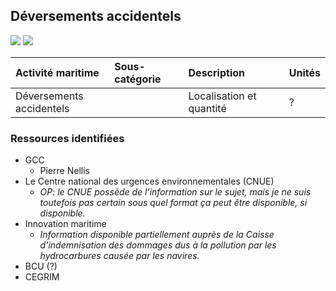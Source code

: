 ## Déversements accidentels

<img src="https://img.shields.io/badge/Zone-Fluvial-brightgreen">
<img src="https://img.shields.io/badge/Zone-Marin-blue">


| Activité maritime     | Sous-catégorie   | Description            | Unités |
| :-------------------- | :--------------- | :--------------------- | :----- |
| Déversements accidentels  |     | Localisation et quantité | ? |


### Ressources identifiées

- GCC
  - Pierre Nellis
- Le Centre national des urgences environnementales (CNUE)
  - *OP: le CNUE possède de l'information sur le sujet, mais je ne suis toutefois pas certain sous quel format ça peut être disponible, si disponible.*
- Innovation maritime
  - *Information disponible partiellement auprès de la Caisse d'indemnisation des dommages dus à la pollution par les hydrocarbures causée par les navires.*
- BCU (?)
- CEGRIM
